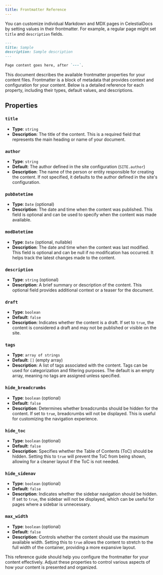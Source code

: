 ```yaml
---
title: Frontmatter Reference
---
```


You can customize individual Markdown and MDX pages in CelestialDocs by setting values in their frontmatter. For example, a regular page might set `title` and `description` fields.

```md
---
title: Sample
description: Sample description
---

Page content goes here, after `---`.
```

This document describes the available frontmatter properties for your content files. Frontmatter is a block of metadata that provides context and configuration for your content. Below is a detailed reference for each property, including their types, default values, and descriptions.

## Properties

### `title`
- **Type**: `string`
- **Description**: The title of the content. This is a required field that represents the main heading or name of your document.

### `author`
- **Type**: `string`
- **Default**: The author defined in the site configuration (`SITE.author`)
- **Description**: The name of the person or entity responsible for creating the content. If not specified, it defaults to the author defined in the site's configuration.

### `pubDatetime`
- **Type**: `Date` (optional)
- **Description**: The date and time when the content was published. This field is optional and can be used to specify when the content was made available.

### `modDatetime`
- **Type**: `Date` (optional, nullable)
- **Description**: The date and time when the content was last modified. This field is optional and can be null if no modification has occurred. It helps track the latest changes made to the content.

### `description`
- **Type**: `string` (optional)
- **Description**: A brief summary or description of the content. This optional field provides additional context or a teaser for the document.

### `draft`
- **Type**: `boolean`
- **Default**: `false`
- **Description**: Indicates whether the content is a draft. If set to `true`, the content is considered a draft and may not be published or visible on the site.

### `tags`
- **Type**: `array of strings`
- **Default**: `[]` (empty array)
- **Description**: A list of tags associated with the content. Tags can be used for categorization and filtering purposes. The default is an empty array, meaning no tags are assigned unless specified.

### `hide_breadcrumbs`
- **Type**: `boolean` (optional)
- **Default**: `false`
- **Description**: Determines whether breadcrumbs should be hidden for the content. If set to `true`, breadcrumbs will not be displayed. This is useful for customizing the navigation experience.

### `hide_toc`
- **Type**: `boolean` (optional)
- **Default**: `false`
- **Description**: Specifies whether the Table of Contents (ToC) should be hidden. Setting this to `true` will prevent the ToC from being shown, allowing for a cleaner layout if the ToC is not needed.

### `hide_sidenav`
- **Type**: `boolean` (optional)
- **Default**: `false`
- **Description**: Indicates whether the sidebar navigation should be hidden. If set to `true`, the sidebar will not be displayed, which can be useful for pages where a sidebar is unnecessary.

### `max_width`
- **Type**: `boolean` (optional)
- **Default**: `false`
- **Description**: Controls whether the content should use the maximum available width. Setting this to `true` allows the content to stretch to the full width of the container, providing a more expansive layout.

This reference guide should help you configure the frontmatter for your content effectively. Adjust these properties to control various aspects of how your content is presented and organized.